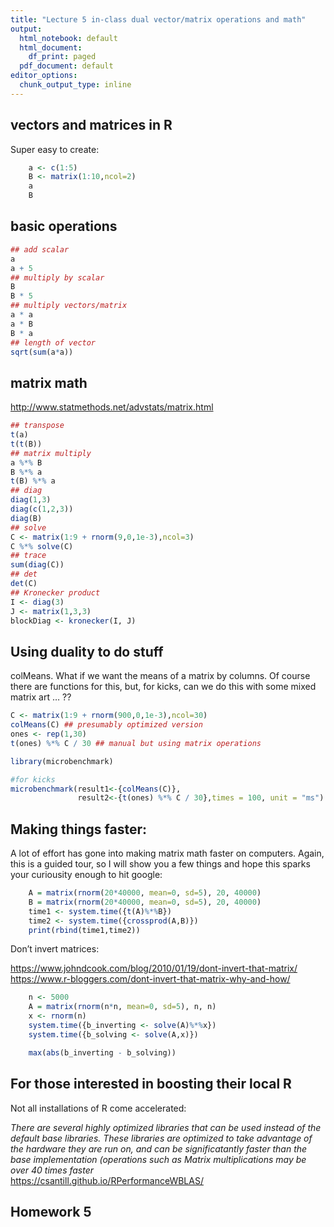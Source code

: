 ```yaml
---
title: "Lecture 5 in-class dual vector/matrix operations and math"
output:
  html_notebook: default
  html_document:
    df_print: paged
  pdf_document: default
editor_options:
  chunk_output_type: inline
---
```


## vectors and matrices in R

Super easy to create:

```r
    a <- c(1:5)
    B <- matrix(1:10,ncol=2)
    a
    B
```

## basic operations

\begin{itemize}
    \item add, multiply vector/matrix by a scalar
    \item add, multiply vectors/matrix
    \item length of vector $$||a|| = \sqrt{\sum_{i=1}^k a_i^2}$$
\end{itemize}

```r

## add scalar
a
a + 5
## multiply by scalar
B
B * 5
## multiply vectors/matrix
a * a
a * B
B * a
## length of vector
sqrt(sum(a*a))
```

## matrix math

<http://www.statmethods.net/advstats/matrix.html>

\begin{itemize}
        \item transpose of vector/matrix
        \item multiply vector/matrix
        \item some special operations
        \begin{itemize}
            \item diag (2 forms)
            \item solve
            \item trace
            \item determinant
            \item Kronecker product
        \end{itemize}
\end{itemize}

```r
## transpose
t(a)
t(t(B))
## matrix multiply
a %*% B
B %*% a
t(B) %*% a
## diag
diag(1,3)
diag(c(1,2,3))
diag(B)
## solve
C <- matrix(1:9 + rnorm(9,0,1e-3),ncol=3) 
C %*% solve(C)
## trace
sum(diag(C))
## det
det(C)
## Kronecker product
I <- diag(3)
J <- matrix(1,3,3)
blockDiag <- kronecker(I, J)
```

## Using duality to do stuff

colMeans.  What if we want the means of a matrix by columns.  Of course there are functions for this, but, for kicks, can we do this with some mixed matrix art ... ??

```r

C <- matrix(1:9 + rnorm(900,0,1e-3),ncol=30)
colMeans(C) ## presumably optimized version
ones <- rep(1,30)
t(ones) %*% C / 30 ## manual but using matrix operations

library(microbenchmark)

#for kicks
microbenchmark(result1<-{colMeans(C)},
               result2<-{t(ones) %*% C / 30},times = 100, unit = "ms")

```

## Making things faster:

A lot of effort has gone into making matrix math faster on computers.  Again, this is a guided tour, so I will show you a few things and hope this sparks your curiousity enough to hit google:

```r

    A = matrix(rnorm(20*40000, mean=0, sd=5), 20, 40000)
    B = matrix(rnorm(20*40000, mean=0, sd=5), 20, 40000)
    time1 <- system.time({t(A)%*%B})
    time2 <- system.time({crossprod(A,B)})
    print(rbind(time1,time2))

```

Don't invert matrices:

<https://www.johndcook.com/blog/2010/01/19/dont-invert-that-matrix/>
<https://www.r-bloggers.com/dont-invert-that-matrix-why-and-how/>

```r

    n <- 5000
    A = matrix(rnorm(n*n, mean=0, sd=5), n, n)
    x <- rnorm(n)
    system.time({b_inverting <- solve(A)%*%x})
    system.time({b_solving <- solve(A,x)})

    max(abs(b_inverting - b_solving))
```

## For those interested in boosting their local R

Not all installations of R come accelerated:  

*There are several highly optimized libraries that can be used instead of the default base libraries. These libraries are optimized to take advantage of the hardware they are run on, and can be significatantly faster than the base implementation (operations such as Matrix multiplications may be over 40 times faster*  
<https://csantill.github.io/RPerformanceWBLAS/>

## Homework 5
